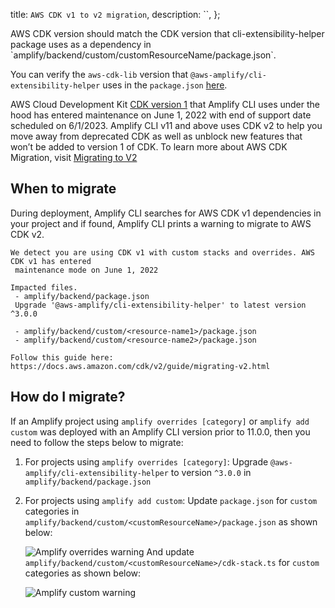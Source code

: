   title: `AWS CDK v1 to v2 migration`,
  description: ``,
};

<Callout>
AWS CDK version should match the CDK version that cli-extensibility-helper package uses as a dependency in `amplify/backend/custom/customResourceName/package.json`.


You can verify the `aws-cdk-lib` version that `@aws-amplify/cli-extensibility-helper` uses in the `package.json`  [here](https://www.npmjs.com/package/@aws-amplify/cli-extensibility-helper?activeTab=explore).

</Callout>

AWS Cloud Development Kit [CDK version 1](https://docs.aws.amazon.com/cdk/v2/guide/home.html) that Amplify CLI uses under the hood has entered maintenance on June 1, 2022 with end of support date scheduled on 6/1/2023.
Amplify CLI v11 and above uses CDK v2 to help you move away from deprecated CDK as well as unblock new features that won’t be added to version 1 of CDK.
To learn more about AWS CDK Migration, visit [Migrating to V2](https://docs.aws.amazon.com/cdk/v2/guide/migrating-v2.html)
## When to migrate
During deployment, Amplify CLI searches for AWS CDK v1 dependencies in your project and if found, Amplify CLI prints a warning to migrate to AWS CDK v2.
```
We detect you are using CDK v1 with custom stacks and overrides. AWS CDK v1 has entered
 maintenance mode on June 1, 2022 

Impacted files.
 - amplify/backend/package.json
 Upgrade '@aws-amplify/cli-extensibility-helper' to latest version ^3.0.0
 
 - amplify/backend/custom/<resource-name1>/package.json
 - amplify/backend/custom/<resource-name2>/package.json

Follow this guide here: https://docs.aws.amazon.com/cdk/v2/guide/migrating-v2.html
```

## How do I migrate?

If an Amplify project using `amplify overrides [category]` or `amplify add custom` was deployed with an Amplify CLI version prior to 11.0.0, then you need to follow the steps below to migrate:
1. For projects using `amplify overrides [category]`:
   Upgrade `@aws-amplify/cli-extensibility-helper` to version `^3.0.0` in `amplify/backend/package.json`
2. For projects using `amplify add custom`:
   Update `package.json` for `custom` categories in `amplify/backend/custom/<customResourceName>/package.json` as shown below:

   ![Amplify overrides warning](/images/ts-guide-cdk-package.png)
   And update `amplify/backend/custom/<customResourceName>/cdk-stack.ts` for `custom` categories as shown below:
    
   ![Amplify custom warning](/images/ts-guide-cdk.png)